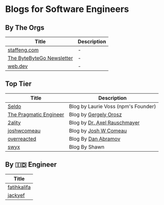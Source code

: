 # Blogs for Software Engineers

## By The Orgs

| Title       | Description |
|-------------|-------------|
| [staffeng.com](https://staffeng.com/) | - |
| [The ByteByteGo Newsletter](https://blog.bytebytego.com/) | - |
| [web.dev](https://web.dev/) | - |

## Top Tier

| Title       | Description |
|-------------|-------------|
| [Seldo](https://seldo.com/) | Blog by Laurie Voss (npm's Founder) |
| [The Pragmatic Engineer](https://blog.pragmaticengineer.com/) | Blog by [Gergely Orosz](http://twitter.com/GergelyOrosz) |
| [2ality](https://2ality.com/) | Blog by [Dr. Axel Rauschmayer](https://fosstodon.org/@rauschma) |
| [joshwcomeau](https://www.joshwcomeau.com/) | Blog by [Josh W Comeau](https://twitter.com/joshwcomeau) |
| [overreacted](https://overreacted.io/) | Blog By [Dan Abramov](https://twitter.com/dan_abramov2) |
| [swyx](https://www.swyx.io/) | Blog By Shawn |


## By 🇮🇩 Engineer

| Title  |
| ------ |
| [fatihkalifa](https://fatihkalifa.com/en) |
| [jackyef](https://jackyef.com/) |
